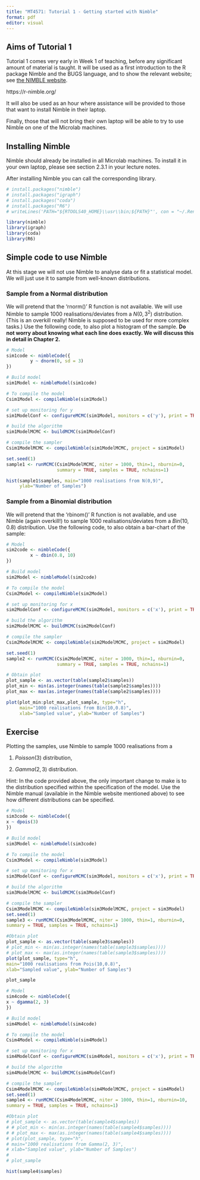 ```yaml
---
title: "MT4571: Tutorial 1 - Getting started with Nimble"
format: pdf
editor: visual
---
```


## Aims of Tutorial 1

Tutorial 1 comes very early in Week 1 of teaching, before any significant amount of material is taught. It will be used as a first introduction to the R package Nimble and the BUGS language, and to show the relevant website; see [the NIMBLE website](https://r-nimble.org/).

https://r-nimble.org/

It will also be used as an hour where assistance will be provided to those that want to install Nimble in their laptop.

Finally, those that will not bring their own laptop will be able to try to use Nimble on one of the Microlab machines.

## Installing Nimble

Nimble should already be installed in all Microlab machines. To install it in your own laptop, please see section 2.3.1 in your lecture notes.

After installing Nimble you can call the corresponding library.

```r
# install.packages("nimble")
# install.packages("igraph")
# install.packages("coda")
# install.packages("R6")
# writeLines('PATH="${RTOOLS40_HOME}\\usr\\bin;${PATH}"', con = "~/.Renviron")
```

```r
library(nimble) 
library(igraph)
library(coda)
library(R6)
```

## Simple code to use Nimble

At this stage we will not use Nimble to analyse data or fit a statistical model. We will just use it to sample from well-known distributions.

### Sample from a Normal distribution

We will pretend that the 'rnorm()' R function is not available. We will use Nimble to sample 1000 realisations/deviates from a $N(0,3^2)$ distribution. (This is an overkill really! Nimble is supposed to be used for more complex tasks.) Use the following code, to also plot a histogram of the sample. **Do not worry about knowing what each line does exactly. We will discuss this in detail in Chapter 2.**

```r
# Model
sim1code <- nimbleCode({
         y ~ dnorm(0, sd = 3)
})

# Build model
sim1Model <- nimbleModel(sim1code)

# To compile the model
Csim1Model <- compileNimble(sim1Model)

# set up monitoring for y
sim1ModelConf <- configureMCMC(sim1Model, monitors = c('y'), print = TRUE) 

# build the algorithm
sim1ModelMCMC <- buildMCMC(sim1ModelConf)

# compile the sampler 
Csim1ModelMCMC <- compileNimble(sim1ModelMCMC, project = sim1Model)

set.seed(1)
sample1 <- runMCMC(Csim1ModelMCMC, niter = 1000, thin=1, nburnin=0, 
                   summary = TRUE, samples = TRUE, nchains=1) 

hist(sample1$samples, main="1000 realisations from N(0,9)", 
     ylab="Number of Samples")

```

### Sample from a Binomial distribution

We will pretend that the 'rbinom()' R function is not available, and use Nimble (again overkill!) to sample 1000 realisations/deviates from a $Bin(10,0.8)$ distribution. Use the following code, to also obtain a bar-chart of the sample:

```r
# Model
sim2code <- nimbleCode({
         x ~ dbin(0.8, 10)
})

# Build model
sim2Model <- nimbleModel(sim2code)

# To compile the model
Csim2Model <- compileNimble(sim2Model)

# set up monitoring for x
sim2ModelConf <- configureMCMC(sim2Model, monitors = c('x'), print = TRUE) 

# build the algorithm
sim2ModelMCMC <- buildMCMC(sim2ModelConf)

# compile the sampler 
Csim2ModelMCMC <- compileNimble(sim2ModelMCMC, project = sim2Model)

set.seed(1)
sample2 <- runMCMC(Csim2ModelMCMC, niter = 1000, thin=1, nburnin=0, 
                   summary = TRUE, samples = TRUE, nchains=1) 

# Obtain plot
plot_sample <- as.vector(table(sample2$samples))
plot_min <- min(as.integer(names(table(sample2$samples))))
plot_max <- max(as.integer(names(table(sample2$samples))))

plot(plot_min:plot_max,plot_sample, type="h", 
     main="1000 realisations from Bin(10,0.8)", 
     xlab="Sampled value", ylab="Number of Samples")

```

## Exercise

Plotting the samples, use Nimble to sample 1000 realisations from a

1.  $Poisson(3)$ distribution,

2.  $Gamma(2,3)$ distribution.

Hint: In the code provided above, the only important change to make is to the distribution specified within the specification of the model. Use the Nimble manual (available in the Nimble website mentioned above) to see how different distributions can be specified.

```r
# Model
sim3code <- nimbleCode({
x ~ dpois(3)
})

# Build model
sim3Model <- nimbleModel(sim3code)

# To compile the model
Csim3Model <- compileNimble(sim3Model)

# set up monitoring for x
sim3ModelConf <- configureMCMC(sim3Model, monitors = c('x'), print = TRUE)

# build the algorithm
sim3ModelMCMC <- buildMCMC(sim3ModelConf)

# compile the sampler
Csim3ModelMCMC <- compileNimble(sim3ModelMCMC, project = sim3Model)
set.seed(1)
sample3 <- runMCMC(Csim3ModelMCMC, niter = 1000, thin=1, nburnin=0,
summary = TRUE, samples = TRUE, nchains=1)

#Obtain plot
plot_sample <- as.vector(table(sample3$samples))
# plot_min <- min(as.integer(names(table(sample3$samples))))
# plot_max <- max(as.integer(names(table(sample3$samples))))
plot(plot_sample, type="h",
main="1000 realisations from Pois(10,0.8)",
xlab="Sampled value", ylab="Number of Samples")

plot_sample
```


```r
# Model
sim4code <- nimbleCode({
x ~ dgamma(2, 3)
})

# Build model
sim4Model <- nimbleModel(sim4code)

# To compile the model
Csim4Model <- compileNimble(sim4Model)

# set up monitoring for x
sim4ModelConf <- configureMCMC(sim4Model, monitors = c('x'), print = TRUE)

# build the algorithm
sim4ModelMCMC <- buildMCMC(sim4ModelConf)

# compile the sampler
Csim4ModelMCMC <- compileNimble(sim4ModelMCMC, project = sim4Model)
set.seed(1)
sample4 <- runMCMC(Csim4ModelMCMC, niter = 1000, thin=1, nburnin=10,
summary = TRUE, samples = TRUE, nchains=1)

#Obtain plot
# plot_sample <- as.vector(table(sample4$samples))
# # plot_min <- min(as.integer(names(table(sample4$samples))))
# # plot_max <- max(as.integer(names(table(sample4$samples))))
# plot(plot_sample, type="h",
# main="1000 realisations from Gamma(2, 3)",
# xlab="Sampled value", ylab="Number of Samples")
# 
# plot_sample

hist(sample4$samples)
```

